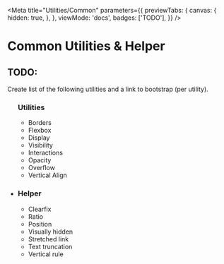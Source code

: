 
<Meta
  title="Utilities/Common"
  parameters={{
    previewTabs: {
      canvas: {
        hidden: true,
      },
    },
    viewMode: 'docs',
    badges: ['TODO'],
  }}
/>

# Common Utilities & Helper

<div className="alert alert-info">
  <h2 className="alert-heading">TODO:</h2>
  <p>Create list of the following utilities and a link to bootstrap (per utility).</p>
  <ul>
    <h3>Utilities</h3>
    <ul>
      <li>Borders</li>
      <li>Flexbox</li>
      <li>Display</li>
      <li>Visibility</li>
      <li>Interactions</li>
      <li>Opacity</li>
      <li>Overflow</li>
      <li>Vertical Align</li>
    </ul>
    <li>
      <h3>Helper</h3>
      <ul>
        <li>Clearfix</li>
        <li>Ratio</li>
        <li>Position</li>
        <li>Visually hidden</li>
        <li>Stretched link</li>
        <li>Text truncation</li>
        <li>Vertical rule</li>
      </ul>
    </li>
  </ul>
</div>

